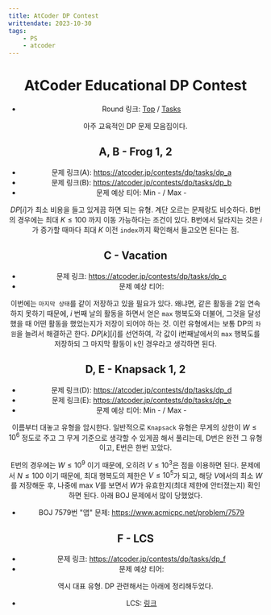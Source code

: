 ```yaml
---
title: AtCoder DP Contest
writtendate: 2023-10-30
tags:
    - PS
    - atcoder
---
```


<Header />

# AtCoder Educational DP Contest

- Round 링크: [Top](https://atcoder.jp/contests/dp) / [Tasks](https://atcoder.jp/contests/dp/tasks)

아주 교육적인 DP 문제 모음집이다.

## A, B - Frog 1, 2

- 문제 링크(A): https://atcoder.jp/contests/dp/tasks/dp_a
- 문제 링크(B): https://atcoder.jp/contests/dp/tasks/dp_b
- 문제 예상 티어: Min - <SolvedTier tierName={TierName.Silver} grade={3} width={15} /> / Max - <SolvedTier tierName={TierName.Silver} grade={1} width={15} />

$DP[i]$가 최소 비용을 들고 있게끔 하면 되는 유형. 계단 오르는 문제랑도 비슷하다. B번의 경우에는 최대 $K \le 100$ 까지 이동 가능하다는 조건이 있다. B번에서 달라지는 것은 $i$가 증가할 때마다 최대 $K$ 이전 `index`까지 확인해서 들고오면 된다는 점.

## C - Vacation

- 문제 링크: https://atcoder.jp/contests/dp/tasks/dp_c
- 문제 예상 티어: <SolvedTier tierName={TierName.Silver} grade={1} width={15} />

이번에는 `마지막 상태`를 같이 저장하고 있을 필요가 있다. 왜냐면, 같은 활동을 2일 연속 하지 못하기 때문에, $i$ 번째 날의 활동을 하면서 얻은 `max` 행복도와 더불어, 그것을 달성했을 때 어떤 활동을 했었는지가 저장이 되어야 하는 것. 이런 유형에서는 보통 DP의 `차원`을 늘려서 해결하곤 한다. $DP[k][i]$를 선언하여, 각 값이 i번째날에서의 `max` 행복도를 저장하되 그 마지막 활동이 `k`인 경우라고 생각하면 된다.

## D, E - Knapsack 1, 2

- 문제 링크(D): https://atcoder.jp/contests/dp/tasks/dp_d
- 문제 링크(E): https://atcoder.jp/contests/dp/tasks/dp_e
- 문제 예상 티어: Min - <SolvedTier tierName={TierName.Gold} grade={5} width={15} /> / Max - <SolvedTier tierName={TierName.Gold} grade={3} width={15} />

이름부터 대놓고 유형을 암시한다. 일반적으로 `Knapsack` 유형은 무게의 상한이 $W \le 10^6$ 정도로 주고 그 무게 기준으로 생각할 수 있게끔 해서 풀리는데, D번은 완전 그 유형이고, E번은 한번 꼬았다.

E번의 경우에는 $W \le 10^9$ 이기 때문에, 오히려 $V \le 10^3$은 점을 이용하면 된다. 문제에서 $N \le 100$ 이기 때문에, 최대 행복도의 제한은 $V \le 10^5$가 되고, 해당 $V$에서의 최소 $W$를 저장해둔 후, 나중에 max $V$를 보면서 $W$가 유효한지(최대 제한에 안터졌는지) 확인하면 된다. 아래 BOJ 문제에서 많이 당했었다.

- BOJ 7579번 "앱" 문제: https://www.acmicpc.net/problem/7579

## F - LCS

- 문제 링크: https://atcoder.jp/contests/dp/tasks/dp_f
- 문제 예상 티어: <SolvedTier tierName={TierName.Gold} grade={1} width={15} />

역시 대표 유형. DP 관련해서는 아래에 정리해두었다.

- LCS: <a href="/ps/Algorithm/DP/LCS">링크</a>


<TagList />
<Comment />
